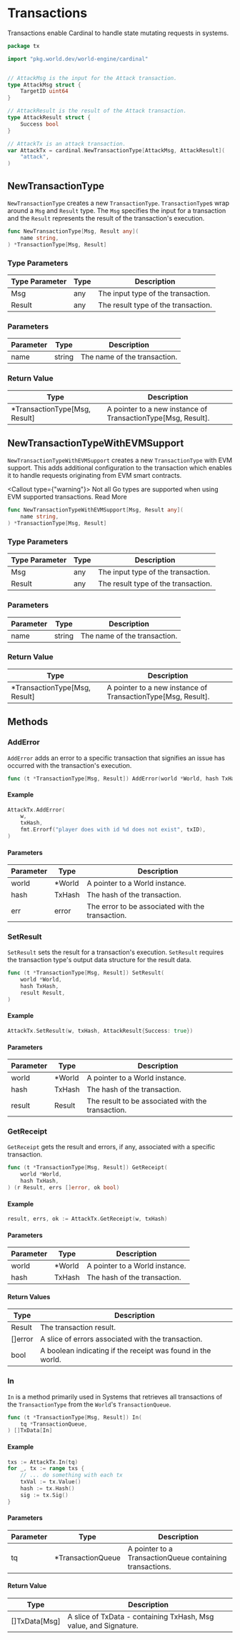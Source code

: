 

# Transactions

Transactions enable Cardinal to handle state mutating requests in systems.

```go
package tx

import "pkg.world.dev/world-engine/cardinal"


// AttackMsg is the input for the Attack transaction.
type AttackMsg struct {
    TargetID uint64
}

// AttackResult is the result of the Attack transaction.
type AttackResult struct {
	Success bool
}

// AttackTx is an attack transaction.
var AttackTx = cardinal.NewTransactionType[AttackMsg, AttackResult](
	"attack",
)
```

## NewTransactionType

`NewTransactionType` creates a new `TransactionType`. `TransactionType`s wrap around a `Msg` and `Result` type. The `Msg` specifies the input for a transaction and the `Result` represents the result of the transaction's execution.

```go
func NewTransactionType[Msg, Result any](
	name string,
) *TransactionType[Msg, Result]
```

### Type Parameters

| Type Parameter | Type | Description                                     |
|----------------|------|-------------------------------------------------|
| Msg             | any  | The input type of the transaction.              |
| Result            | any  | The result type of the transaction.             |


### Parameters

| Parameter | Type                                  | Description                                         |
|-----------|---------------------------------------|-----------------------------------------------------|
| name      | string                                | The name of the transaction.|

### Return Value

| Type                 | Description                                       |
|----------------------|---------------------------------------------------|
| *TransactionType[Msg, Result]    | A pointer to a new instance of TransactionType[Msg, Result].  |

## NewTransactionTypeWithEVMSupport

`NewTransactionTypeWithEVMSupport` creates a new `TransactionType` with EVM support. This adds additional configuration to the transaction which enables it to handle requests originating from EVM smart contracts.

<Callout type={"warning"}>
    Not all Go types are supported when using EVM supported transactions. <Link href="/Cardinal/API-Reference/evm-support">Read More</Link>
</Callout>

```go
func NewTransactionTypeWithEVMSupport[Msg, Result any](
	name string,
) *TransactionType[Msg, Result]
```

### Type Parameters

| Type Parameter | Type | Description                                     |
|----------------|------|-------------------------------------------------|
| Msg             | any  | The input type of the transaction.              |
| Result            | any  | The result type of the transaction.             |


### Parameters

| Parameter | Type                                  | Description                                         |
|-----------|---------------------------------------|-----------------------------------------------------|
| name      | string                                | The name of the transaction. |

### Return Value

| Type                 | Description                                       |
|----------------------|---------------------------------------------------|
| *TransactionType[Msg, Result]    | A pointer to a new instance of TransactionType[Msg, Result].  |

## Methods

### AddError

`AddError` adds an error to a specific transaction that signifies an issue has occurred with the transaction's execution.

```go
func (t *TransactionType[Msg, Result]) AddError(world *World, hash TxHash, err error)
```

#### Example

```go
AttackTx.AddError(
	w,
	txHash,
	fmt.Errorf("player does with id %d does not exist", txID),
)
```

#### Parameters

| Parameter   | Type                 | Description                                           |
|-------------|----------------------|-------------------------------------------------------|
| world       | *World               | A pointer to a World instance.  |
| hash        | TxHash             | The hash of the transaction.         |
| err         | error                | The error to be associated with the transaction.     |

### SetResult

`SetResult` sets the result for a transaction's execution. `SetResult` requires the transaction type's output data structure for the result data.

```go
func (t *TransactionType[Msg, Result]) SetResult(
	world *World,
	hash TxHash,
	result Result,
)
```

#### Example

```go
AttackTx.SetResult(w, txHash, AttackResult{Success: true})
```

#### Parameters

| Parameter   | Type                 | Description                                           |
|-------------|----------------------|-------------------------------------------------------|
| world       | *World               | A pointer to a World instance.  |
| hash        | TxHash               | The hash of the transaction.       |
| result      | Result               | The result to be associated with the transaction.    |


### GetReceipt

`GetReceipt` gets the result and errors, if any, associated with a specific transaction.

```go
func (t *TransactionType[Msg, Result]) GetReceipt(
	world *World,
	hash TxHash,
) (r Result, errs []error, ok bool)
```

#### Example
```go
result, errs, ok := AttackTx.GetReceipt(w, txHash)
```

#### Parameters

| Parameter   | Type                 | Description                                         |
|-------------|----------------------|-----------------------------------------------------|
| world       | *World               | A pointer to a World instance.  |
| hash          | TxHash    | The hash of the transaction.    |

#### Return Values

| Type        | Description                                                     |
|--------------------|-----------------------------------------------------------------|
| Result              | The transaction result.  |
| []error               | A slice of errors associated with the transaction.            |
| bool                 | A boolean indicating if the receipt was found in the world.  |

### In

`In` is a method primarily used in Systems that retrieves all transactions of the `TransactionType` from the `World`'s `TransactionQueue`.

```go
func (t *TransactionType[Msg, Result]) In(
	tq *TransactionQueue,
) []TxData[In]
```

#### Example

```go
txs := AttackTx.In(tq)
for _, tx := range txs {
	// ... do something with each tx
	txVal := tx.Value()
	hash := tx.Hash()
	sig := tx.Sig()
}
```

#### Parameters

| Parameter   | Type                 | Description                                           |
|-------------|----------------------|-------------------------------------------------------|
| tq          | *TransactionQueue    | A pointer to a TransactionQueue containing transactions. |


#### Return Value

| Type        | Description                                                     |
|--------------------|-----------------------------------------------------------------|
| []TxData[Msg]       | A slice of TxData - containing TxHash, Msg value, and Signature.|
